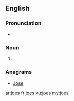 ==English==

===Pronunciation===
* {{rhymes|əʊz|lang=en}}

===Noun===
{{head|en|noun plural form}}

# {{plural of|joe|lang=en}}

===Anagrams===
* [[Jose#English|Jose]]

[[ar:joes]]
[[fr:joes]]
[[ku:joes]]
[[my:joes]]